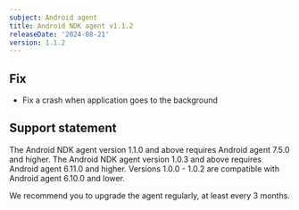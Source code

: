 ```yaml
---
subject: Android agent
title: Android NDK agent v1.1.2
releaseDate: '2024-08-21'
version: 1.1.2
---
```


## Fix

* Fix a crash when application goes to the background

## Support statement

The Android NDK agent version 1.1.0 and above requires Android agent 7.5.0 and higher.
The Android NDK agent version 1.0.3 and above requires Android agent 6.11.0 and higher.
Versions 1.0.0 - 1.0.2 are compatible with Android agent 6.10.0 and lower.

We recommend you to upgrade the agent regularly, at least every 3 months.
